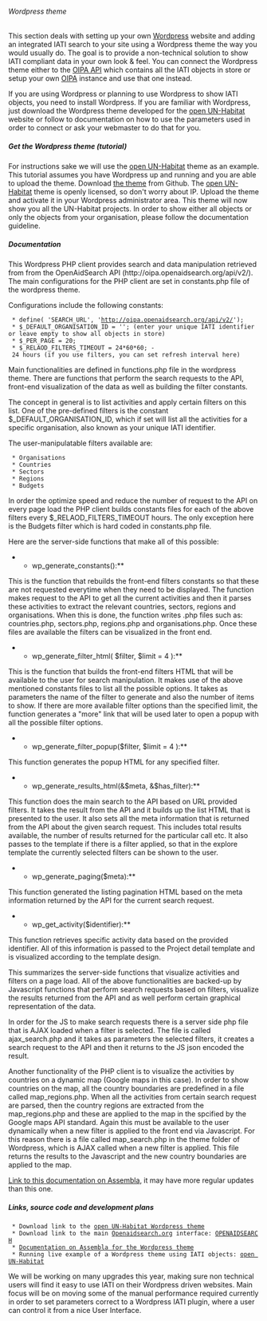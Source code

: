 ====== Wordpress theme ======
This section deals with setting up your own [[http://wordpress.org/|Wordpress]] website and adding an integrated IATI search to your site using a Wordpress theme the way you would usually do. The goal is to provide a non-technical solution to show IATI compliant data in your own look & feel. You can connect the Wordpress theme either to the [[tools:oipa_v2:start|OIPA API]] which contains all the IATI objects in store or setup your own [[tools:oipa_v2:start|OIPA]] instance and use that one instead.

If you are using Wordpress or planning to use Wordpress to show IATI objects, you need to install Wordpress. If you are familiar with Wordpress, just download the Wordpress theme developed for the [[tools:open_un-habitat|open UN-Habitat]] website or follow to documentation on how to use the parameters used in order to connect or ask your webmaster to do that for you.

===== Get the Wordpress theme (tutorial) =====

For instructions sake we will use the [[tools:open_un-habitat|open UN-Habitat]] theme as an example. This tutorial assumes you have Wordpress up and running and you are able to upload the theme. Download [[https://github.com/openaid-IATI/OPEN-UN-HABITAT/archive/master.zip|the theme]] from Github. The [[tools:open_un-habitat|open UN-Habitat]] theme is openly licensed, so don't worry about IP. Upload the theme and activate it in your Wordpress administrator area. 
This theme will now show you all the UN-Habitat projects. In order to show either all objects or only the objects from your organisation, please follow the documentation guideline.

===== Documentation =====

This Wordpress PHP client provides search and data manipulation retrieved from from the OpenAidSearch API (http://oipa.openaidsearch.org/api/v2/). The main configurations for the PHP client are set in constants.php file of the wordpress theme. 

Configurations include the following constants:

  * define( 'SEARCH_URL', 'http://oipa.openaidsearch.org/api/v2/');
  * $_DEFAULT_ORGANISATION_ID = ''; (enter your unique IATI identifier or leave empty to show all objects in store)
  * $_PER_PAGE = 20;
  * $_RELAOD_FILTERS_TIMEOUT = 24*60*60; - 24 hours (if you use filters, you can set refresh interval here)

Main functionalities are defined in functions.php file in the wordpress theme. There are functions that perform the search requests to the API, front-end visualization
of the data as well as building the filter constants.

The concept in general is to list activities and apply certain filters on this list. One of the pre-defined filters is the constant $_DEFAULT_ORGANISATION_ID, which if set will list all the activities for a specific organisation, also known as your unique IATI identifier. 

The user-manipulatable filters available are:

  * Organisations
  * Countries
  * Sectors
  * Regions
  * Budgets


In order the optimize speed and reduce the number of request to the API on every page load the PHP client builds constants files for each of the above filters every $_RELAOD_FILTERS_TIMEOUT hours. The only exception here is the Budgets filter which is hard coded in constants.php file.

Here are the server-side functions that make all of this possible:

**wp_generate_constants():**

This is the function that rebuilds the front-end filters constants so that these are not requested everytime when they need to be displayed. The function makes request to the API to get all the current activities and then it parses these activities to extract the relevant countries, sectors, regions and organisations. When this is done, the function writes .php files such as: countries.php, sectors.php, regions.php and organisations.php.
Once these files are available the filters can be visualized in the front end.

**wp_generate_filter_html( $filter, $limit = 4 ):**

This is the function that builds the front-end filters HTML that will be available to the user for search manipulation. It makes use of the above mentioned constants files to list all the possible options.
It takes as parameters the name of the filter to generate and also the number of items to show. If there are more available filter options than the specified limit, the function generates a "more" link that will be used later to open a popup with all the possible filter options.

**wp_generate_filter_popup($filter, $limit = 4 ):**

This function generates the popup HTML for any specified filter.

**wp_generate_results_html(&$meta, &$has_filter):**

This function does the main search to the API based on URL provided filters. It takes the result from the API and it builds up the list HTML that is presented to the user. It also sets all the meta information that is returned from the API about the given search request. This includes total results available, the number of results returned for the particular call etc. It also passes to the template if there is a filter applied, so that in the explore template the currently selected filters can be shown to the user.

**wp_generate_paging($meta):**

This function generated the listing pagination HTML based on the meta information returned by the API for the current search request.

**wp_get_activity($identifier):**

This function retrieves specific activity data based on the provided identifier. All of this information is passed to the Project detail template and is visualized according to the template design.


This summarizes the server-side functions that visualize activities and filters on a page load. All of the above functionalities are backed-up by Javascript functions that perform search requests based on filters, visualize the results returned from the API and as well perform certain graphical representation of the data.

In order for the JS to make search requests there is a server side php file that is AJAX loaded when a filter is selected. The file is called ajax_search.php and it takes as parameters the selected filters, it creates a search request to the API and then it returns to the JS json encoded the result.

Another functionality of the PHP client is to visualize the activities by countries on a dynamic map (Google maps in this case). In order to show countries on the map, all the country boundaries are predefined in a file called map_regions.php. When all the activities from certain search request are parsed, then the country regions are extracted from the map_regions.php and these are applied to the map in the spcified by the Google maps API standard. Again this must be available to the user dynamically when a new filter is applied to the front end via Javascript. For this reason there is a file called map_search.php in the theme folder of Wordpress, which is AJAX called when a new filter is applied. This file returns the results to the Javascript and the new country boundaries are applied to the map.

[[https://www.assembla.com/spaces/oipa/wiki/OIPA_Wordpress_PHP_clients|Link to this documentation on Assembla]], it may have more regular updates than this one.


===== Links, source code and development plans =====

  * Download link to the [[https://github.com/openaid-IATI/OPEN-UN-HABITAT/archive/master.zip|open UN-Habitat Wordpress theme]]
  * Download link to the main [[http://www.openaidsearch.org/|Openaidsearch.org]] interface: [[https://github.com/openaid-IATI/OPENAIDSEARCH/archive/master.zip|OPENAIDSEARCH]]
  * [[https://www.assembla.com/spaces/oipa/wiki/OIPA_Wordpress_PHP_clients|Documentation on Assembla for the Wordpress theme]]
  * Running live example of a Wordpress theme using IATI objects: [[http://open.unhabitat.org/?s=|open UN-Habitat]]


We will be working on many upgrades this year, making sure non technical users will find it easy to use IATI on their Wordpress driven websites. Main focus will be on moving some of the manual performance required currently in order to set parameters correct to a Wordpress IATI plugin, where a user can control it from a nice User Interface.